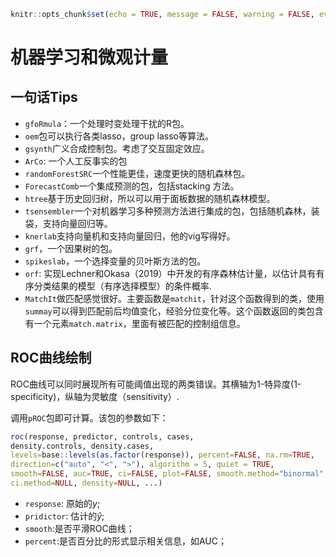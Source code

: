 ```r
knitr::opts_chunk$set(echo = TRUE, message = FALSE, warning = FALSE, eval = FALSE)
```
# 机器学习和微观计量 {#ML}
## 一句话Tips
- `gfoRmula`：一个处理时变处理干扰的R包。
- `oem`包可以执行各类lasso，group lasso等算法。
- `gsynth`广义合成控制包。考虑了交互固定效应。
- `ArCo`: 一个人工反事实的包
- `randomForestSRC`一个性能更佳，速度更快的随机森林包。
- `ForecastComb`一个集成预测的包，包括stacking 方法。
- `htree`基于历史回归树，所以可以用于面板数据的随机森林模型。
- `tsensembler`一个对机器学习多种预测方法进行集成的包，包括随机森林，装袋，支持向量回归等。
- `knerlab`支持向量机和支持向量回归，他的vig写得好。
- `grf`，一个因果树的包。
- `spikeslab`，一个选择变量的贝叶斯方法的包。
-  `orf`: 实现Lechner和Okasa（2019）中开发的有序森林估计量，以估计具有有序分类结果的模型（有序选择模型）的条件概率.
-  `MatchIt`做匹配感觉很好。主要函数是`matchit`，针对这个函数得到的类，使用`summay`可以得到匹配前后均值变化，经验分位变化等。这个函数返回的类包含有一个元素`match.matrix`，里面有被匹配的控制组信息。

## ROC曲线绘制
ROC曲线可以同时展现所有可能阈值出现的两类错误。其横轴为1-特异度(1-specificity)，纵轴为灵敏度（sensitivity）.

调用`pROC`包即可计算。该包的参数如下：
```r
roc(response, predictor, controls, cases,
density.controls, density.cases,
levels=base::levels(as.factor(response)), percent=FALSE, na.rm=TRUE,
direction=c("auto", "<", ">"), algorithm = 5, quiet = TRUE, 
smooth=FALSE, auc=TRUE, ci=FALSE, plot=FALSE, smooth.method="binormal",
ci.method=NULL, density=NULL, ...)
```
- `response`: 原始的$y$;
- `pridictor`: 估计的$\hat y$;
- `smooth`:是否平滑ROC曲线；
- `percent`:是否百分比的形式显示相关信息，如AUC；